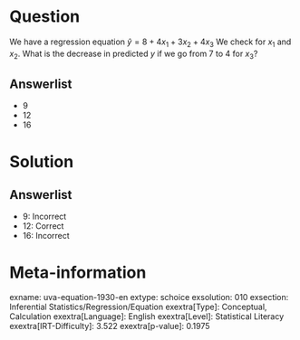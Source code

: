 Question
========

We have a regression equation $\hat{y} = 8 + 4x_{1} +
3x_{2} + 4x_{3}$ We check for *x*~1~ and *x*~2~. What is the decrease in predicted *y* if we go from 7 to 4 for *x*~3~?

Answerlist
----------

* 9
* 12
* 16

Solution
========

Answerlist
----------

* 9: Incorrect
* 12: Correct
* 16: Incorrect

Meta-information
================
exname: uva-equation-1930-en
extype: schoice
exsolution: 010
exsection: Inferential Statistics/Regression/Equation
exextra[Type]: Conceptual, Calculation
exextra[Language]: English
exextra[Level]: Statistical Literacy
exextra[IRT-Difficulty]: 3.522
exextra[p-value]: 0.1975
